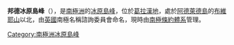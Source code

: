 {{Coord|67|9|S|68|10|W|source:GNIS|display=title}}

'''邦德冰原島峰'''（{{lang-en|Bond Nunatak}}），是[[南極洲|南極洲]]的[[冰原島峰|冰原島峰]]，位於[[葛拉漢地|葛拉漢地]]，處於[[阿德萊德島|阿德萊德島]]的[[布維耶山|布維耶山]]以北，由[[英國|英國]]南極名稱諮詢委員會命名，現時由[[南極條約體系|南極條約體系]]管理。

{{DEFAULTSORT:Bond Nunatak}}
[[Category:南極洲冰原島峰|Category:南極洲冰原島峰]]


{{AdelaideIsland-geo-stub}}